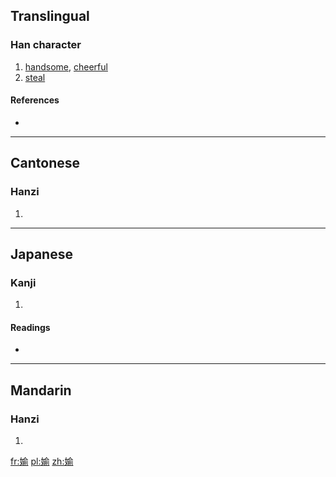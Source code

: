 {{also|婾}}
==Translingual==

===Han character===
{{Han char|rn=38|rad=女|as=09|sn=12|four=4842<sub>1</sub>|canj=女人一弓 (VOMN)|ids=⿰[[女]][[俞]]}}

# [[handsome]], [[cheerful]]
# [[steal]]

====References====
* {{Han ref|kx=0267.361|dj=0533.150|hdz=21067.100|uh=5AAE|ud=23214|bh=D8C1|bd=55489}}

----

==Cantonese==

===Hanzi===
{{yue-hanzi|jyut=|y=tau1}}

# {{defn|lang=yue|sort=女09}}

----

==Japanese==

===Kanji===
{{ja-kanji|grade=|rs=女09}}

# {{defn|lang=ja|sort=女09}}

====Readings====
* {{ja-readings|on=[[とう]] (tō), [[つ]] (tsu), [[ゆ]] (yu)|kun=[[わるがしこい]] (warugashikoi), [[ぬすむ]] (nusumu), [[ごまかす]] (gomakasu)}}

----

==Mandarin==

===Hanzi===
{{cmn-hanzi|pin=[[tōu]] ([[tou1]]), [[yú]] ([[yu2]])|wg=t'ou<sup>1</sup>}}

# {{defn|lang=cmn|sort=女09}}

[[fr:媮]]
[[pl:媮]]
[[zh:媮]]